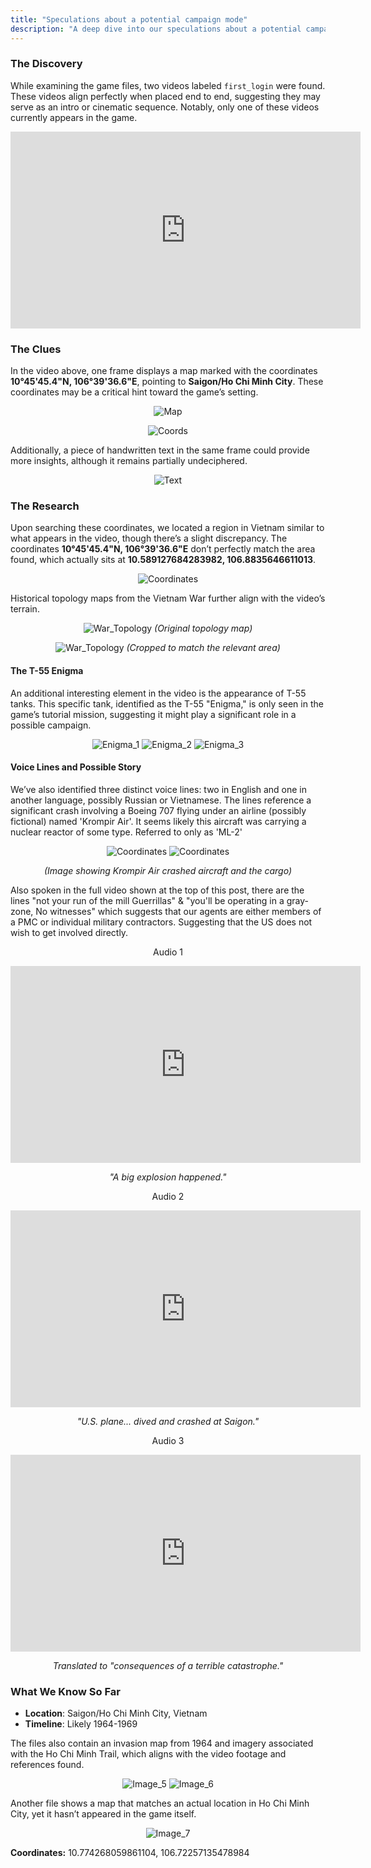 ```yaml
---
title: "Speculations about a potential campaign mode"
description: "A deep dive into our speculations about a potential campaign mode coming to Project CW"
---
```


### The Discovery

While examining the game files, two videos labeled `first_login` were found. These videos align perfectly when placed end to end, suggesting they may serve as an intro or cinematic sequence. Notably, only one of these videos currently appears in the game.

<div align="center">

<iframe width="560" height="315" src="https://www.youtube.com/embed/BZaUZjcHl7g?si=3C2zdkFK6YHpcmKl" title="YouTube video player" frameborder="0" allow="accelerometer; autoplay; clipboard-write; encrypted-media; gyroscope; picture-in-picture; web-share" referrerpolicy="strict-origin-when-cross-origin" allowfullscreen></iframe>

</div>

### The Clues

In the video above, one frame displays a map marked with the coordinates **10°45'45.4"N, 106°39'36.6"E**, pointing to **Saigon/Ho Chi Minh City**. These coordinates may be a critical hint toward the game’s setting.

<div align="center">

![Map](https://raw.githubusercontent.com/ThatSINEWAVE/pcw-bughunters/refs/heads/main/images/datamining/Campaign%20Research/Map.png)

![Coords](https://raw.githubusercontent.com/ThatSINEWAVE/pcw-bughunters/refs/heads/main/images/datamining/Campaign%20Research/Coords.png)

</div>

Additionally, a piece of handwritten text in the same frame could provide more insights, although it remains partially undeciphered.

<div align="center">

![Text](https://raw.githubusercontent.com/ThatSINEWAVE/pcw-bughunters/refs/heads/main/images/datamining/Campaign%20Research/Text.png)

</div>

### The Research

Upon searching these coordinates, we located a region in Vietnam similar to what appears in the video, though there’s a slight discrepancy. The coordinates **10°45'45.4"N, 106°39'36.6"E** don’t perfectly match the area found, which actually sits at **10.589127684283982, 106.8835646611013**.

<div align="center">

![Coordinates](https://raw.githubusercontent.com/ThatSINEWAVE/pcw-bughunters/refs/heads/main/images/datamining/Campaign%20Research/Coords_Location_1.png)

</div>

Historical topology maps from the Vietnam War further align with the video’s terrain.

<div align="center">

![War_Topology](https://raw.githubusercontent.com/ThatSINEWAVE/pcw-bughunters/refs/heads/main/images/datamining/Campaign%20Research/war_topology.jpg)
*(Original topology map)*

![War_Topology](https://raw.githubusercontent.com/ThatSINEWAVE/pcw-bughunters/refs/heads/main/images/datamining/Campaign%20Research/war_topology_edit.jpg)
*(Cropped to match the relevant area)*

</div>

#### The T-55 Enigma

An additional interesting element in the video is the appearance of T-55 tanks. This specific tank, identified as the T-55 "Enigma," is only seen in the game’s tutorial mission, suggesting it might play a significant role in a possible campaign.

<div align="center">

![Enigma_1](https://raw.githubusercontent.com/ThatSINEWAVE/pcw-bughunters/refs/heads/main/images/datamining/Campaign%20Research/Enigma_1.png)
![Enigma_2](https://raw.githubusercontent.com/ThatSINEWAVE/pcw-bughunters/refs/heads/main/images/datamining/Campaign%20Research/Enigma_2.png)
![Enigma_3](https://raw.githubusercontent.com/ThatSINEWAVE/pcw-bughunters/refs/heads/main/images/datamining/Campaign%20Research/Enigma_3.png)

</div>

#### Voice Lines and Possible Story

We’ve also identified three distinct voice lines: two in English and one in another language, possibly Russian or Vietnamese. The lines reference a significant crash involving a Boeing 707 flying under an airline (possibly fictional) named 'Krompir Air'. It seems likely this aircraft was carrying a nuclear reactor of some type. Referred to only as 'ML-2'

<div align="center">

![Coordinates](https://raw.githubusercontent.com/ThatSINEWAVE/pcw-bughunters/refs/heads/main/images/datamining/Campaign%20Research/Combo1.png)
![Coordinates](https://raw.githubusercontent.com/ThatSINEWAVE/pcw-bughunters/refs/heads/main/images/datamining/Campaign%20Research/Combo2.png)

*(Image showing Krompir Air crashed aircraft and the cargo)*

</div>

Also spoken in the full video shown at the top of this post, there are the lines "not your run of the mill Guerrillas" & "you'll be operating in a gray-zone, No witnesses" which suggests that our agents are either members of a PMC or individual military contractors. Suggesting that the US does not wish to get involved directly.

<div align="center">

Audio 1
<iframe width="560" height="315" src="https://www.youtube.com/embed/G5JHQjD1Bys?si=O0Rp8ebeZCt_ngQa" title="YouTube video player" frameborder="0" allow="accelerometer; autoplay; clipboard-write; encrypted-media; gyroscope; picture-in-picture; web-share" referrerpolicy="strict-origin-when-cross-origin" allowfullscreen></iframe>

*"A big explosion happened."*

</div>

<div align="center">

Audio 2
<iframe width="560" height="315" src="https://www.youtube.com/embed/SAUmWNjN5vA?si=Pr71oSPFmAIXH95J" title="YouTube video player" frameborder="0" allow="accelerometer; autoplay; clipboard-write; encrypted-media; gyroscope; picture-in-picture; web-share" referrerpolicy="strict-origin-when-cross-origin" allowfullscreen></iframe>

*"U.S. plane... dived and crashed at Saigon."*

</div>

<div align="center">

Audio 3
<iframe width="560" height="315" src="https://www.youtube.com/embed/TF_3GQycK50?si=ln_nvyNeZpNet6PP" title="YouTube video player" frameborder="0" allow="accelerometer; autoplay; clipboard-write; encrypted-media; gyroscope; picture-in-picture; web-share" referrerpolicy="strict-origin-when-cross-origin" allowfullscreen></iframe>

*Translated to "consequences of a terrible catastrophe."*

</div>

### What We Know So Far

- **Location**: Saigon/Ho Chi Minh City, Vietnam
- **Timeline**: Likely 1964-1969

The files also contain an invasion map from 1964 and imagery associated with the Ho Chi Minh Trail, which aligns with the video footage and references found.

<div align="center">

![Image_5](https://raw.githubusercontent.com/ThatSINEWAVE/pcw-bughunters/refs/heads/main/images/datamining/Campaign%20Research/image_5.png)
![Image_6](https://raw.githubusercontent.com/ThatSINEWAVE/pcw-bughunters/refs/heads/main/images/datamining/Campaign%20Research/image_6.png)

</div>

Another file shows a map that matches an actual location in Ho Chi Minh City, yet it hasn’t appeared in the game itself.

<div align="center">

![Image_7](https://raw.githubusercontent.com/ThatSINEWAVE/pcw-bughunters/refs/heads/main/images/datamining/Campaign%20Research/image_7.png)

</div>

**Coordinates:** 10.774268059861104, 106.72257135478984
